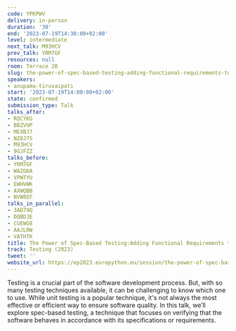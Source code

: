 ```yaml
---
code: YPKPWV
delivery: in-person
duration: '30'
end: '2023-07-19T14:30:00+02:00'
level: intermediate
next_talk: M93HCV
prev_talk: YRM7GF
resources: null
room: Terrace 2B
slug: the-power-of-spec-based-testing-adding-functional-requirements-to-unit-test
speakers:
- anupama-tiruvaipati
start: '2023-07-19T14:00:00+02:00'
state: confirmed
submission_type: Talk
talks_after:
- RQCYKG
- BBZVUP
- MEXBJ7
- NZ8J7S
- M93HCV
- 9GJFZZ
talks_before:
- YRM7GF
- WAZGKA
- VPWTYU
- EWHVWK
- AXWQBB
- NVW8EF
talks_in_parallel:
- 3AD79Q
- DQBDJE
- CUEWG8
- AAJLRW
- VATHTK
title: The Power of Spec-Based Testing:Adding Functional Requirements to Unit Test
track: Testing (2023)
tweet: ''
website_url: https://ep2023.europython.eu/session/the-power-of-spec-based-testing-adding-functional-requirements-to-unit-test
---
```


Testing is a crucial part of the software development process. But, with so many testing techniques available, it can be challenging to know which one to use. While unit testing is a popular technique, it's not always the most effective or efficient way to ensure software quality. In this talk, we’ll explore spec-based testing, a technique that focuses on verifying that the software behaves in accordance with its specifications or requirements.